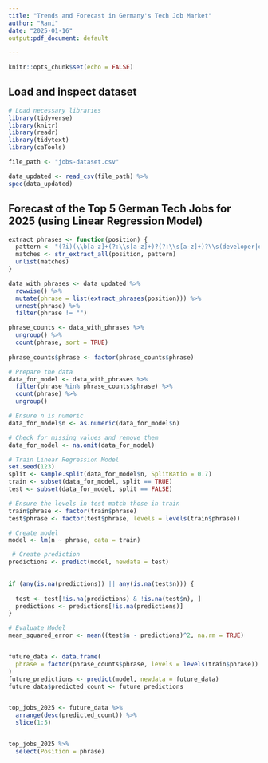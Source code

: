 ---
title: "Trends and Forecast in Germany's Tech Job Market"
author: "Rani"
date: "2025-01-16"
output:pdf_document: default
  
---

```{r setup, include=FALSE}
knitr::opts_chunk$set(echo = FALSE)
```

## Load and inspect dataset
```{r Load libraries and nspect dataset}

# Load necessary libraries
library(tidyverse)
library(knitr)
library(readr)
library(tidytext)
library(caTools)

file_path <- "jobs-dataset.csv"

data_updated <- read_csv(file_path) %>%
spec(data_updated)

```

## Forecast of the Top 5 German Tech Jobs for 2025 (using Linear Regression Model)

```{r Predict Jobs}

extract_phrases <- function(position) {
  pattern <- "(?i)(\\b[a-z]+(?:\\s[a-z]+)?(?:\\s[a-z]+)?\\s(developer|engineer|manager)\\b)"
  matches <- str_extract_all(position, pattern)
  unlist(matches)
}

data_with_phrases <- data_updated %>%
  rowwise() %>%
  mutate(phrase = list(extract_phrases(position))) %>%
  unnest(phrase) %>%
  filter(phrase != "")

phrase_counts <- data_with_phrases %>%
  ungroup() %>% 
  count(phrase, sort = TRUE) 
  
phrase_counts$phrase <- factor(phrase_counts$phrase)

# Prepare the data 
data_for_model <- data_with_phrases %>%
  filter(phrase %in% phrase_counts$phrase) %>%
  count(phrase) %>%
  ungroup()

# Ensure n is numeric
data_for_model$n <- as.numeric(data_for_model$n)

# Check for missing values and remove them
data_for_model <- na.omit(data_for_model)

# Train Linear Regression Model
set.seed(123)
split <- sample.split(data_for_model$n, SplitRatio = 0.7)
train <- subset(data_for_model, split == TRUE)
test <- subset(data_for_model, split == FALSE)

# Ensure the levels in test match those in train
train$phrase <- factor(train$phrase)
test$phrase <- factor(test$phrase, levels = levels(train$phrase))

# Create model
model <- lm(n ~ phrase, data = train)

 # Create prediction
predictions <- predict(model, newdata = test)

 
if (any(is.na(predictions)) || any(is.na(test$n))) {
 
  test <- test[!is.na(predictions) & !is.na(test$n), ]
  predictions <- predictions[!is.na(predictions)]
}

# Evaluate Model 
mean_squared_error <- mean((test$n - predictions)^2, na.rm = TRUE)


future_data <- data.frame(
  phrase = factor(phrase_counts$phrase, levels = levels(train$phrase))
)
future_predictions <- predict(model, newdata = future_data)
future_data$predicted_count <- future_predictions


top_jobs_2025 <- future_data %>%
  arrange(desc(predicted_count)) %>%
  slice(1:5)  


top_jobs_2025 %>%
  select(Position = phrase)
```
